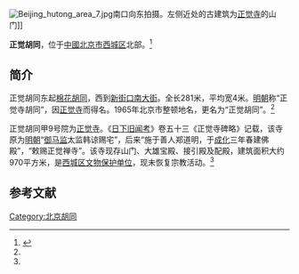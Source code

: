 {{NoteTA
|G1=Unit
|1=zh-hant:衚衕;zh-hans:胡同
}}
{{Coord|39.9398142|116.3743857|type:landmark_region:CN-11_source:GoogleMaps|display=title}}
[[File:Beijing_hutong_area_7.jpg|thumb]]南口向东拍摄。左侧近处的古建筑为[[正觉寺_(北京正觉胡同)|正觉寺]]的山门]]

'''正觉胡同'''，位于[[中華人民共和國|中國]][[北京市|北京市]][[西城区|西城区]]北部。<ref name=dhly>{{Cite web |url=http://www.bjdclib.com/subdb/laneculture/lane/200907/t20090703_5028.html |title=正觉胡同，东华流韵，于2014-01-08查阅 |access-date=2014-01-08 |archive-date=2016-03-04 |archive-url=https://web.archive.org/web/20160304105718/http://www.bjdclib.com/subdb/laneculture/lane/200907/t20090703_5028.html |dead-url=no }}</ref>

==简介==
正觉胡同东起[[棉花胡同|棉花胡同]]，西到[[新街口南大街|新街口南大街]]。全长281米，平均宽4米。[[明朝|明朝]]称“正觉寺胡同”，因[[正觉寺_(北京正觉胡同)|正觉寺]]而得名。1965年北京市整顿地名，更名为“正觉胡同”。<ref name=dhly/>

正觉胡同甲9号院为[[正觉寺_(北京正觉胡同)|正觉寺]]。《[[日下旧闻考|日下旧闻考]]》卷五十三《正觉寺碑略》记载，该寺原为[[明朝|明朝]]“[[御马监|御马监]]太监韩谅赐宅”，后来“施于善人郑道明，于[[成化|成化]]三年春建佛殿”，“敕赐正觉禅寺”。该寺现存山门、大雄宝殿、接引殿及配殿，建筑面积大约970平方米，是[[西城区文物保护单位|西城区文物保护单位]]，现未恢复宗教活动。<ref name=dhly/>

==参考文献==
{{reflist}}

[[Category:北京胡同|Category:北京胡同]]